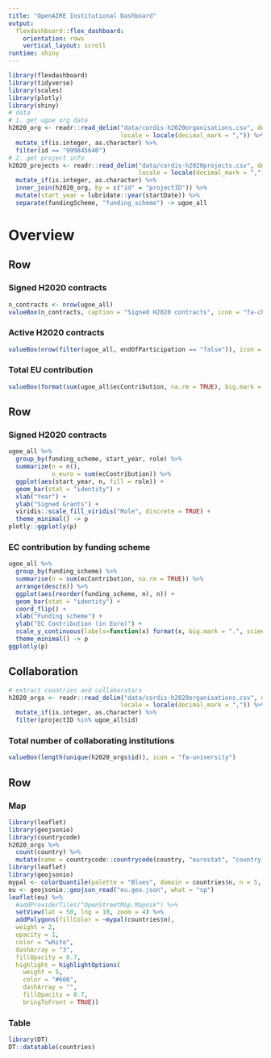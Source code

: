 ```yaml
---
title: "OpenAIRE Institutional Dashboard"
output: 
  flexdashboard::flex_dashboard:
    orientation: rows
    vertical_layout: scroll
runtime: shiny
---
```


```r
library(flexdashboard)
library(tidyverse)
library(scales)
library(plotly)
library(shiny)
# data
# 1. get ugoe org data
h2020_org <- readr::read_delim("data/cordis-h2020organisations.csv", delim = ";",
                               locale = locale(decimal_mark = ",")) %>%
  mutate_if(is.integer, as.character) %>%
  filter(id == "999845640")
# 2. get project info
h2020_projects <- readr::read_delim("data/cordis-h2020projects.csv", delim = ";",
                                    locale = locale(decimal_mark = ",")) %>%
  mutate_if(is.integer, as.character) %>%
  inner_join(h2020_org, by = c("id" = "projectID")) %>%
  mutate(start_year = lubridate::year(startDate)) %>%
  separate(fundingScheme, "funding_scheme") -> ugoe_all
```

Overview
=================================================================

Row
--------------------------------------------------------

### Signed H2020 contracts

```r
n_contracts <- nrow(ugoe_all)
valueBox(n_contracts, caption = "Signed H2020 contracts", icon = "fa-check")
```

### Active H2020 contracts

```r
valueBox(nrow(filter(ugoe_all, endOfParticipation == "false")), icon = "fa-check")
```

### Total EU contribution

```r
valueBox(format(sum(ugoe_all$ecContribution, na.rm = TRUE), big.mark = "."), icon = "fa-euro")
```

Row
--------------------------------------------------------

### Signed H2020 contracts
  
```r
ugoe_all %>%
  group_by(funding_scheme, start_year, role) %>%
  summarize(n = n(),
            n_euro = sum(ecContribution)) %>%
  ggplot(aes(start_year, n, fill = role)) + 
  geom_bar(stat = "identity") +
  xlab("Year") +
  ylab("Signed Grants") +
  viridis::scale_fill_viridis("Role", discrete = TRUE) +
  theme_minimal() -> p
plotly::ggplotly(p)
```

### EC contribution by funding scheme

```r
ugoe_all %>%
  group_by(funding_scheme) %>%
  summarise(n = sum(ecContribution, na.rm = TRUE)) %>%
  arrange(desc(n)) %>%
  ggplot(aes(reorder(funding_scheme, n), n)) + 
  geom_bar(stat = "identity") +
  coord_flip() +
  xlab("Funding scheme") +
  ylab("EC Contribution (in Euro)") +
  scale_y_continuous(labels=function(x) format(x, big.mark = ".", scientific = FALSE)) +
  theme_minimal() -> p
ggplotly(p)
```

Collaboration
--------------------------------------------------------

```r
# extract countries and collaborators
h2020_orgs <- readr::read_delim("data/cordis-h2020organisations.csv", delim = ";",
                               locale = locale(decimal_mark = ",")) %>%
  mutate_if(is.integer, as.character) %>%
  filter(projectID %in% ugoe_all$id)
```

### Total number of collaborating institutions

```r
valueBox(length(unique(h2020_orgs$id)), icon = "fa-university")
```

Row
--------------------------------------------------------

### Map

```r
library(leaflet)
library(geojsonio)
library(countrycode)
h2020_orgs %>% 
  count(country) %>%
  mutate(name = countrycode::countrycode(country, "eurostat", "country.name")) -> countries
library(leaflet)
library(geojsonio)
mypal <- colorQuantile(palette = "Blues", domain = countries$n, n = 5, reverse = FALSE)
eu <- geojsonio::geojson_read("eu.geo.json", what = "sp")
leaflet(eu) %>% 
  #addProviderTiles("OpenStreetMap.Mapnik") %>%
  setView(lat = 50, lng = 10, zoom = 4) %>%
  addPolygons(fillColor = ~mypal(countries$n), 
  weight = 2,
  opacity = 1,
  color = "white",
  dashArray = "3",
  fillOpacity = 0.7,
  highlight = highlightOptions(
    weight = 5,
    color = "#666",
    dashArray = "",
    fillOpacity = 0.7,
    bringToFront = TRUE))
```

### Table

```r
library(DT)
DT::datatable(countries)
```